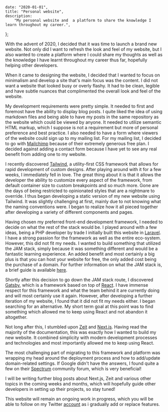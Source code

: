 
    date: "2020-01-01",
    title: "Personal website",
    description:
        "My personal website and  a platform to share the knowledge I learn throughout my career.",
};

With the advent of 2020, I decided that it was time to launch a brand new website. Not only did I want to refresh the look and feel of my website, but I also wanted to create a platform where I could share my thoughts as well as the knowledge I have learnt throughout my career thus far, hopefully helping other developers.

When it came to designing the website, I decided that I wanted to focus on minimalism and develop a site that's main focus was the content. I did not want a website that looked busy or overly flashy. It had to be clean, legible and have subtle nuances that complimented the overall look and feel of the website.

My development requirements were pretty simple. It needed to first and foremost have the ability to display blog posts. I quite liked the idea of using markdown files and being able to have my posts in the same repository as the website which could be viewed by anyone. It needed to utilize semantic HTML markup, which I suppose is not a requirement but more of personal preference and best practice. I also needed to have a form where viewers of the website could sign up to my mailing list. For my mailing list, I decided to go with <a href="https://mailchimp.com/" className="font-bold underline text-blue-400 hover:text-blue-500">Mailchimp</a> because of their extremely generous free plan. I decided against adding a contact form because I have yet to see any real benefit from adding one to my website.

I recently discovered <a href="https://tailwindcss.com/" className="font-bold underline text-blue-400 hover:text-blue-500">Tailwind</a>, a utility-first CSS framework that allows for rapid development of custom designs. After playing around with it for a few weeks, I immediately fell in love. The great thing about it is that it allows the developer the ability to customize every aspect of the framework, from default container size to custom breakpoints and so much more. Gone are the days of being restricted to opinionated styles that are a nightmare to override. I thus began developing a static version of my new website using Tailwind. It was slightly challenging at first, mainly due to not knowing what the naming conventions were. I began to realize how it all pieced together after developing a variety of different components and pages.

Having chosen my preferred front-end development framework, I needed to decide on what the rest of the stack would be. I played around with a few ideas, being a PHP developer by trade I initially built this website in <a href="https://laravel.com/" className="font-bold underline text-blue-400 hover:text-blue-500">Laravel</a>. I have a strong passion for the framework as well as the entire eco-system. However, this did not fit my needs. I wanted to build something that utilized the JAM stack, simply because it was something different and would be a fantastic learning experience. An added benefit and most certainly a big plus is that you can host your website for free, the only added cost being the purchase of a domain. For further information on what the JAM stack is, a brief guide is available <a href="https://jamstack.wtf/" className="font-bold underline text-blue-400 hover:text-blue-500">here</a>.

Shortly after this decision to go down the JAM stack route, I discovered <a href="https://www.gatsbyjs.org/" className="font-bold underline text-blue-400 hover:text-blue-500">Gatsby</a>, which is a framework based on top of <a href="https://reactjs.org/" className="font-bold underline text-blue-400 hover:text-blue-500">React</a>. I have immense respect for this framework and what the team behind it are currently doing and will most certainly use it again. However, after developing a further iteration of my website, I found that it did not fit my needs either. I began searching for an alternative. My short term goal at this point was to find something which allowed me to keep using React and not abandon it altogether.

Not long after this, I stumbled upon <a href="https://zeit.co/" className="font-bold underline text-blue-400 hover:text-blue-500">Zeit</a> and <a href="https://nextjs.org" className="font-bold underline text-blue-400 hover:text-blue-500">Next.js</a>. Having read the majority of the documentation, this was exactly how I wanted to build my new website. It combined simplicity with modern development processes and technologies and most importantly allowed me to keep using React.

The most challenging part of migrating to this framework and platform was wrapping my head around the deployment process and how to add/update domain-related settings. If Google didn't have the answers, I found quite a few on their <a href="https://spectrum.chat/zeit/" className="font-bold underline text-blue-400 hover:text-blue-500">Spectrum</a> community forum, which is very beneficial!

I will be writing further blog posts about Next.js, Zeit and various other topics in the coming weeks and months, which will hopefully guide other developers in setting up their projects, so stay tuned!

This website will remain an ongoing work in progress, which you will be able to follow on my Twitter <a href="https://twitter.com/sunil-bagde" className="font-bold underline text-blue-400 hover:text-blue-500">account</a> as i gradually add or replace features.
